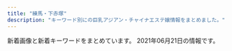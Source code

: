 ```yaml
---
title: "練馬・下赤塚"
description: "キーワード別にの巨乳アジアン・チャイナエステ嬢情報をまとめました。"
---
```


新着画像と新着キーワードをまとめています。
2021年06月21日の情報です。

<DmmAffiliateIns />
<KeywordTable
  shops={
    [
    {
        "station": "\u4e0b\u8d64\u585a\u99c5\u5317\u53e3",
        "name": "\u9577\u4e45*\u3061\u3087\u3046\u304d\u3085\u3046",
        "url": "http://c-sakura.work/",
        "keywords": {},
        "img_links": [
            "http://c-sakura.work/images/interior_t.jpg",
            "http://c-sakura.work/images/info.png",
            "http://c-sakura.work/img/yuyu1.jpg",
            "http://c-sakura.work/images/sisu.png",
            "http://c-sakura.work/img/yuri1.jpg",
            "http://c-sakura.work/images/sys1.png",
            "http://c-sakura.work/images/2.jpg",
            "http://c-sakura.work/images/news.png",
            "http://c-sakura.work/images/tel.jpg",
            "http://c-sakura.work/images/staff_t.jpg",
            "http://c-sakura.work/images/3.jpg",
            "http://c-sakura.work/images/mobile.jpg",
            "http://c-sakura.work/images/int1.png",
            "http://c-sakura.work/images/head.jpg",
            "http://c-sakura.work/img/ami1.jpg",
            "http://c-sakura.work/images/1.jpg",
            "http://c-sakura.work/images/int2.png"
        ]
    },
    {
        "station": "\u3068\u304d\u308f\u53f0\u99c5\u5357\u53e3",
        "keywords": {},
        "url": "http://www.hi-msg.com/dansin/",
        "name": "\u6696\u5fc3",
        "img_links": []
    },
    {
        "name": "ROSE",
        "station": "\u7df4\u99ac\u99c5\u5357\u53e3",
        "url": "http://www.nerima-rose.com/",
        "keywords": {
            "C": 8
        },
        "img_links": [
            "http://www.nerima-rose.com/images/sys3.jpg",
            "http://www.nerima-rose.com/images/shop/4/s1.jpg",
            "http://www.nerima-rose.com/images/aroma/r1.jpg",
            "http://www.nerima-rose.com/images/aroma/r2.jpg",
            "http://www.nerima-rose.com/images/shop/11.jpg",
            "http://www.nerima-rose.com/images/staff/16/aya2.jpg",
            "http://www.nerima-rose.com/images/index-rosa_04.jpg",
            "http://www.nerima-rose.com/images/staff/17/riri.jpg",
            "http://www.nerima-rose.com/images/rosa-sys_04.jpg",
            "http://www.nerima-rose.com/images/images/sys2018_06.jpg",
            "http://www.nerima-rose.com/images/aroma/r3.jpg",
            "http://www.nerima-rose.com/images/staff/16/kaori2.jpg",
            "http://www.nerima-rose.com/images/index-rosa_09.jpg",
            "http://www.nerima-rose.com/images/index-rosa_02.jpg",
            "http://www.nerima-rose.com/images/rosa-sys_09a.jpg",
            "http://www.nerima-rose.com/images/staff/18/ayumi.jpg",
            "http://www.nerima-rose.com/images/staff/18/hina.jpg",
            "http://www.nerima-rose.com/images/shop/3/sh1.jpg",
            "http://www.nerima-rose.com/images/nav/nav-acc.jpg",
            "http://www.nerima-rose.com/images/staff/18/misaki.jpg",
            "http://www.nerima-rose.com/images/nav/nav-rec.jpg",
            "http://www.nerima-rose.com/images/rosa-pindao_09.jpg",
            "http://www.nerima-rose.com/images/shop/h1.jpg",
            "http://www.nerima-rose.com/images/staff/17/2/ena.jpg",
            "http://www.nerima-rose.com/images/images/sys2018_03.jpg",
            "http://www.nerima-rose.com/cgi-bin/topics/img/16-1.jpg",
            "http://www.nerima-rose.com/images/rosa-pindao_07.jpg",
            "http://www.nerima-rose.com/images/staff/17/2/nana.png"
        ]
    },
    {
        "name": "Smile -\u30b9\u30de\u30a4\u30eb-",
        "keywords": {
            "88": 4,
            "C": 18,
            "85": 2,
            "D": 8,
            "87": 6
        },
        "station": "\u7df4\u99ac\u99c5\u897f\u53e3",
        "img_links": [
            "http://www.smile.mensest.com/img/ttl_info.png",
            "http://www.smile.mensest.com/files/001.jpg",
            "http://www.smile.mensest.com/files/003.jpg",
            "http://www.smile.mensest.com/files/006.jpg",
            "http://www.smile.mensest.com/img/goback.jpg",
            "http://www.smile.mensest.com/img/btn_side_mobile.jpg",
            "http://www.smile.mensest.com/img/btn_blog.png",
            "http://www.smile.mensest.com/files/005.jpg",
            "http://www.smile.mensest.com/img/pickup.jpg",
            "http://www.smile.mensest.com/img/header02.png",
            "http://www.smile.mensest.com/img/ttl_news.png",
            "http://www.smile.mensest.com/files/004.jpg",
            "http://www.smile.mensest.com/files/002.jpg"
        ],
        "url": "http://www.smile.mensest.com/"
    },
    {
        "station": "\u4e2d\u6751\u6a4b\u99c5\u5357\u53e3",
        "name": "\u30b9\u30a6\u30a3\u30fc\u30c8",
        "url": "http://www.es-yas.click/",
        "keywords": {},
        "img_links": [
            "http://www.es-yas.click/img/riri1.jpg",
            "http://www.es-yas.click/images/interior_t.jpg",
            "http://www.es-yas.click/images/mobile.jpg",
            "http://www.es-yas.click/images/4.jpg",
            "http://www.es-yas.click/images/ac1.png",
            "http://www.es-yas.click/images/sys1.png",
            "http://www.es-yas.click/images/2.jpg",
            "http://www.es-yas.click/images/sirase.jpg",
            "http://www.es-yas.click/images/newface.png",
            "http://www.es-yas.click/images/head.jpg",
            "http://www.es-yas.click/images/3.jpg",
            "http://www.es-yas.click/img/sayuri1.jpg",
            "http://www.es-yas.click/images/int1.png",
            "http://www.es-yas.click/images/int2.png",
            "http://www.es-yas.click/img/rina1.jpg",
            "http://www.es-yas.click/images/staff_t.jpg",
            "http://www.es-yas.click/images/s1.png",
            "http://www.es-yas.click/images/info.png",
            "http://www.es-yas.click/images/sys2.png",
            "http://www.es-yas.click/images/news.jpg",
            "http://www.es-yas.click/images/tel.jpg"
        ]
    },
    {
        "keywords": {
            "C": 7
        },
        "station": "\u7df4\u99ac\u99c5\u5357\u53e3",
        "url": "http://himawari.est-u.com/",
        "img_links": [
            "http://himawari.est-u.com/images/index_08.jpg",
            "http://himawari.est-u.com/images/a1.jpg",
            "http://himawari.est-u.com/images/index_02.jpg",
            "http://himawari.est-u.com/staff/umi.jpg",
            "http://himawari.est-u.com/images/therpist.jpg",
            "http://himawari.est-u.com/images/down.jpg",
            "http://himawari.est-u.com/images/index2_08.jpg",
            "http://himawari.est-u.com/staff/risa.jpg",
            "http://himawari.est-u.com/staff/emi.jpg",
            "http://himawari.est-u.com/staff/sakura.jpg",
            "http://himawari.est-u.com/images/index_04.jpg",
            "http://himawari.est-u.com/staff/nami.jpg",
            "http://himawari.est-u.com/staff/izumi.jpg",
            "http://himawari.est-u.com/images/index_10.jpg",
            "http://himawari.est-u.com/staff/yuki.jpg",
            "http://himawari.est-u.com/images/a2.jpg",
            "http://himawari.est-u.com/staff/yumi.jpg",
            "http://himawari.est-u.com/staff/asuka.jpg"
        ],
        "name": "\u3072\u307e\u308f\u308a"
    },
    {
        "url": "http://aroma-p.info/",
        "station": "\u77f3\u795e\u4e95\u516c\u5712\u99c5\u5357\u53e3",
        "keywords": {},
        "name": "AROMA PLAZA \u30a2\u30ed\u30de\u30d7\u30e9\u30b6",
        "img_links": []
    },
    {
        "station": "\u5927\u5c71\u99c5\u5357\u53e3",
        "keywords": {},
        "name": "\u61a9",
        "url": "http://c-ikoi.work/",
        "img_links": [
            "http://c-ikoi.work/images/staff_t.jpg",
            "http://c-ikoi.work/images/int1.png",
            "http://c-ikoi.work/images/concept.jpg",
            "http://c-ikoi.work/images/head.jpg",
            "http://c-ikoi.work/images/line.png",
            "http://c-ikoi.work/images/sys1.jpg",
            "http://c-ikoi.work/images/tel.jpg",
            "http://c-ikoi.work/images/sys3.png",
            "http://c-ikoi.work/images/3.jpg",
            "http://c-ikoi.work/images/int3.png",
            "http://c-ikoi.work/img/moe1.jpg",
            "http://c-ikoi.work/images/2.jpg",
            "http://c-ikoi.work/images/interior_t.jpg",
            "http://c-ikoi.work/images/int2.png",
            "http://c-ikoi.work/img/rina1.jpg",
            "http://c-ikoi.work/images/mobile.jpg",
            "http://c-ikoi.work/images/rec1.png",
            "http://c-ikoi.work/images/news.jpg",
            "http://c-ikoi.work/img/yuki1.jpg",
            "http://c-ikoi.work/images/rec2.png",
            "http://c-ikoi.work/images/sys2.jpg",
            "http://c-ikoi.work/images/1.jpg",
            "http://c-ikoi.work/img/aoi1.jpg",
            "http://c-ikoi.work/images/4.jpg"
        ]
    },
    {
        "url": "http://sh-dafei.work/",
        "img_links": [
            "http://sh-dafei.work/uploads/181206/1-1Q206125154224.jpg",
            "http://sh-dafei.work/uploads/181206/1-1Q2061253211D.jpg",
            "http://sh-dafei.work/uploads/190924/1-1Z924151334121.jpg",
            "http://sh-dafei.work/uploads/171031/1-1G0311G4095M.jpg",
            "http://sh-dafei.work/uploads/180227/1-1P22G40S5448.jpg",
            "http://sh-dafei.work/uploads/allimg/180612/1-1P612160305350.jpg",
            "http://sh-dafei.work/uploads/190130/1-1Z130162635508.jpg",
            "http://sh-dafei.work/uploads/181206/1-1Q2061249563O.jpg",
            "http://sh-dafei.work/uploads/201002/1-201002144Z11V.jpg",
            "http://sh-dafei.work/templets/default/pc/picture/s_staff.png",
            "http://sh-dafei.work/uploads/181206/1-1Q2061250494E.jpg",
            "http://sh-dafei.work/uploads/210219/1-210219105500300.jpg",
            "http://sh-dafei.work/uploads/171031/1-1G0311G531445.jpg",
            "http://sh-dafei.work/uploads/180612/1-1P612160029349.jpg",
            "http://sh-dafei.work/uploads/171031/1-1G0311G505933.jpg",
            "http://sh-dafei.work/uploads/181207/1-1Q20G35320X0.png",
            "http://sh-dafei.work/templets/default/pc/picture/face.png",
            "http://sh-dafei.work/uploads/171031/1-1G0311G556445.jpg",
            "http://sh-dafei.work/templets/default/pc/picture/s_news.png",
            "http://sh-dafei.work/templets/default/pc/picture/s_pick.png",
            "http://sh-dafei.work/uploads/201113/1-20111314213cQ.jpg",
            "http://sh-dafei.work/uploads/191115/1-191115132040J2.jpg",
            "http://sh-dafei.work/uploads/190329/1-1Z329151011c7.jpg",
            "http://sh-dafei.work/templets/default/pc/picture/end1.jpg",
            "http://sh-dafei.work/uploads/200612/1-200612154534W8.jpg",
            "http://sh-dafei.work/uploads/171031/1-1G0311G344914.jpg",
            "http://sh-dafei.work/uploads/190809/1-1ZP9125I01S.jpg",
            "http://sh-dafei.work/uploads/180612/1-1P6121601061c.jpg",
            "http://sh-dafei.work/uploads/190301/1-1Z30116320A41.jpg",
            "http://sh-dafei.work/uploads/210326/1-210326140613257.jpg",
            "http://sh-dafei.work/uploads/181214/1-1Q214154222511.jpg",
            "http://sh-dafei.work/uploads/200117/1-20011G614144B.jpg",
            "http://sh-dafei.work/uploads/181207/1-1Q20G40K63R.jpg",
            "http://sh-dafei.work/templets/default/pc/picture/staffs.png"
        ],
        "station": "\u7df4\u99ac\u99c5\u897f\u53e3",
        "keywords": {},
        "name": "\u5927\u5983"
    },
    {
        "name": "\u59eb\u306e\u3086\u3073\u3055\u304d",
        "keywords": {
            "E": 1,
            "D": 3
        },
        "url": "http://nymphe-est.biz/",
        "img_links": [
            "http://nymphe-est.biz/images/accl.jpg",
            "http://nymphe-est.biz/images/m3.png",
            "http://nymphe-est.biz/images/cg01.jpg",
            "http://nymphe-est.biz/images/stat.jpg",
            "http://nymphe-est.biz/images/m6.png",
            "http://nymphe-est.biz/images/tit5.jpg",
            "http://nymphe-est.biz/images/tit2.jpg",
            "http://nymphe-est.biz/images/cg02.jpg",
            "http://nymphe-est.biz/images/m1.png",
            "http://nymphe-est.biz/images/m2.png",
            "http://nymphe-est.biz/images/tit6.jpg",
            "http://nymphe-est.biz/images/top.png",
            "http://nymphe-est.biz/images/m4.png",
            "http://nymphe-est.biz/images/fla.jpg",
            "http://nymphe-est.biz/images/cg03.jpg",
            "http://nymphe-est.biz/images/no.png",
            "http://nymphe-est.biz/images/cg05.jpg",
            "http://nymphe-est.biz/images/spt.png",
            "http://nymphe-est.biz/images/m5.png",
            "http://nymphe-est.biz/images/tm.jpg",
            "http://nymphe-est.biz/images/bul.jpg",
            "http://nymphe-est.biz/images/stal.jpg",
            "http://nymphe-est.biz/images/tit3.jpg",
            "http://nymphe-est.biz/images/bur.jpg",
            "http://nymphe-est.biz/images/tit4.jpg"
        ],
        "station": "\u6771\u6b66\u7df4\u99ac\u99c5\u5317\u53e3"
    },
    {
        "img_links": [
            "http://moonlove.est-u.com/images/index_19.jpg",
            "http://moonlove.est-u.com/images/index_15.jpg",
            "http://moonlove.est-u.com/staff/kaori.jpg",
            "http://moonlove.est-u.com/staff/hitomi.jpg",
            "http://moonlove.est-u.com/images/index_14.jpg",
            "http://moonlove.est-u.com/images/index_02.jpg",
            "http://moonlove.est-u.com/staff/nami.jpg",
            "http://moonlove.est-u.com/images/index_17.jpg",
            "http://moonlove.est-u.com/staff/miki.jpg",
            "http://moonlove.est-u.com/images/index2_06.jpg",
            "http://moonlove.est-u.com/images/s3.jpg",
            "http://moonlove.est-u.com/images/icon_000.jpg",
            "http://moonlove.est-u.com/images/s8.jpg",
            "http://moonlove.est-u.com/images/index_07.jpg",
            "http://moonlove.est-u.com/staff/sakura.jpg",
            "http://moonlove.est-u.com/images/index3_06.jpg",
            "http://moonlove.est-u.com/images/index_04.jpg",
            "http://moonlove.est-u.com/images/staff_09.jpg",
            "http://moonlove.est-u.com/images/s6.jpg",
            "http://moonlove.est-u.com/images/index_10.jpg",
            "http://moonlove.est-u.com/images/s4.jpg",
            "http://moonlove.est-u.com/staff/ayumi.jpg",
            "http://moonlove.est-u.com/images/index_08.jpg",
            "http://moonlove.est-u.com/images/index_05.jpg",
            "http://moonlove.est-u.com/images/index1_06.jpg",
            "http://moonlove.est-u.com/images/index_12.jpg",
            "http://moonlove.est-u.com/images/s1.jpg",
            "http://moonlove.est-u.com/images/s5.jpg",
            "http://moonlove.est-u.com/images/index_13.jpg",
            "http://moonlove.est-u.com/images/index_16.jpg"
        ],
        "keywords": {
            "C": 7
        },
        "station": "\u7df4\u99ac\u99c5\u5317\u53e3",
        "name": "\u6708\u306e\u604b",
        "url": "http://moonlove.est-u.com/"
    },
    {
        "url": "http://www.relaxes.info/",
        "img_links": [
            "http://www.relaxes.info/images/t1.png",
            "http://www.relaxes.info/up/uploads/20180315212810me.jpg",
            "http://www.relaxes.info/up/uploads/2017071800271212.jpg",
            "http://www.relaxes.info/images/ttl_qj.png",
            "http://www.relaxes.info/images/rec.png",
            "http://www.relaxes.info/images/t2.png",
            "http://www.relaxes.info/up/uploads/20210313172020j.jpg",
            "http://www.relaxes.info/images/ttl_staff.png",
            "http://www.relaxes.info/images/s1.png",
            "http://www.relaxes.info/images/info.jpg",
            "http://www.relaxes.info/images/header_bg.png",
            "http://www.relaxes.info/images/price.jpg",
            "http://www.relaxes.info/images/ttl_price.png"
        ],
        "name": "\u8776",
        "keywords": {},
        "station": "\u4e0a\u677f\u6a4b\u99c5\u5317\u53e3"
    },
    {
        "name": "\u30b7\u30a8\u30b9\u30bf",
        "img_links": [
            "http://siesta.ests.jp/images/pick.jpg",
            "http://siesta.ests.jp/images/acc2.jpg",
            "http://siesta.ests.jp/images/acc3.jpg",
            "http://siesta.ests.jp/images/acc1.jpg",
            "http://siesta.ests.jp/images/top.png",
            "http://siesta.ests.jp/photos/sites/39/2021/05/2021052911060320.jpg",
            "http://siesta.ests.jp/images/mobile.jpg",
            "http://siesta.ests.jp/images/mobile1.jpg",
            "http://siesta.ests.jp/images/s-staff.jpg",
            "http://siesta.ests.jp/images/acc4.jpg",
            "http://siesta.ests.jp/photos/sites/39/2021/05/202105291106012.jpg",
            "http://siesta.ests.jp/images/news.jpg",
            "http://siesta.ests.jp/photos/sites/39/2021/05/2021052911060393.jpg",
            "http://siesta.ests.jp/images/s-recriut.jpg",
            "http://siesta.ests.jp/images/info.jpg",
            "http://siesta.ests.jp/photos/sites/39/2021/05/2021052911060142.jpg",
            "http://siesta.ests.jp/photos/sites/39/2021/04/2021042011331872.jpg"
        ],
        "url": "http://siesta.ests.jp/",
        "station": "\u5927\u6cc9\u5b66\u5712\u99c5\u5317\u53e3",
        "keywords": {
            "85": 6,
            "D": 24,
            "88": 6,
            "87": 6,
            "83": 12
        }
    },
    {
        "img_links": [],
        "url": "http://evergrace.tyo.cm/",
        "keywords": {},
        "station": "\u6210\u5897\u99c5",
        "name": "\u30b8\u30e3\u30b9\u30df\u30f3"
    },
    {
        "keywords": {
            "C": 17,
            "F": 1,
            "89": 1,
            "88": 1,
            "E": 6,
            "D": 2,
            "87": 4,
            "86": 4
        },
        "station": "\u7df4\u99ac\u99c5\u897f\u53e3",
        "url": "http://binrou.net/",
        "name": "\u30ad\u30e9\u30ad\u30e9",
        "img_links": [
            "http://binrou.net/img/st119.jpg",
            "http://binrou.net/i/img/sta114.jpg",
            "http://binrou.net/img/st111.jpg",
            "http://binrou.net/i/img/sta118.jpg",
            "http://binrou.net/img/s116.jpg",
            "http://binrou.net/img/s111.jpg",
            "http://binrou.net/i/img/sta111.jpg",
            "http://binrou.net/img/s115.jpg",
            "http://binrou.net/i/img/sta116.jpg",
            "http://binrou.net/i/img/sta105.jpg",
            "http://binrou.net/img/st112.jpg",
            "http://binrou.net/img/sta118.jpg",
            "http://binrou.net/i/img/sta109.jpg",
            "http://binrou.net/i/img/r4.jpg",
            "http://binrou.net/img/sta117.jpg",
            "http://binrou.net/img/st109.jpg",
            "http://binrou.net/img/s119.jpg",
            "http://binrou.net/img/sta111.jpg",
            "http://binrou.net/img/sta115.jpg",
            "http://binrou.net/i/img/acc.jpg",
            "http://binrou.net/img/s117.jpg",
            "http://binrou.net/img/s112.jpg",
            "http://binrou.net/img/sta116.jpg",
            "http://binrou.net/i/img/r1.jpg",
            "http://binrou.net/img/botton.jpg",
            "http://binrou.net/img/fla.jpg",
            "http://binrou.net/i/img/st118.jpg",
            "http://binrou.net/img/st115.jpg",
            "http://binrou.net/i/img/sta100.jpg",
            "http://binrou.net/i/img/r3.jpg",
            "http://binrou.net/img/pickup20.jpg",
            "http://binrou.net/i/img/sta108.jpg",
            "http://binrou.net/i/img/sta98.jpg",
            "http://binrou.net/i/img/sta80.jpg",
            "http://binrou.net/i/img/r2.jpg",
            "http://binrou.net/img/mo.png",
            "http://binrou.net/img/st116.jpg",
            "http://binrou.net/i/img/sta92.jpg",
            "http://binrou.net/i/img/sta112.jpg",
            "http://binrou.net/i/img/sta88.jpg",
            "http://binrou.net/img/s114.jpg",
            "http://binrou.net/img/st114.jpg",
            "http://binrou.net/img/s118.jpg",
            "http://binrou.net/img/st118.jpg",
            "http://binrou.net/i/img/sta104.jpg",
            "http://binrou.net/img/sta112.jpg",
            "http://binrou.net/i/img/sta115.jpg",
            "http://binrou.net/i/img/sta94.jpg",
            "http://binrou.net/img/st117.jpg",
            "http://binrou.net/img/sta109.jpg",
            "http://binrou.net/i/img/sta117.jpg",
            "http://binrou.net/img/sta114.jpg",
            "http://binrou.net/i/img/sta89.jpg",
            "http://binrou.net/i/img/sta97.jpg",
            "http://binrou.net/img/acc.jpg",
            "http://binrou.net/i/img/sta119.jpg",
            "http://binrou.net/img/sta119.jpg"
        ]
    },
    {
        "name": "\u3046\u3089\u3089",
        "station": "\u7df4\u99ac\u99c5\u5317\u53e3",
        "keywords": {},
        "img_links": [
            "http://es-nerima.biz/wp-content/uploads/2016/10/gallery2.jpg",
            "http://es-nerima.biz/wp-content/themes/template-salon2/images/gallery1.jpg",
            "http://es-nerima.biz/wp-content/uploads/2016/10/g5.jpg",
            "http://es-nerima.biz/wp-content/themes/template-salon2/images/gallery2.jpg",
            "http://es-nerima.biz/wp-content/uploads/2016/10/gallery8-600x600.jpg",
            "http://es-nerima.biz/wp-content/uploads/2016/10/g5-250x330.jpg",
            "http://es-nerima.biz/wp-content/uploads/2016/10/gallery1.jpg",
            "http://es-nerima.biz/wp-content/themes/template-salon2/images/news-ttl.png",
            "http://es-nerima.biz/wp-content/themes/template-salon2/images/pickup-frame.png",
            "http://es-nerima.biz/wp-content/themes/template-salon2/images/pickup-ttl.png",
            "http://es-nerima.biz/wp-content/uploads/2016/10/gallery8.jpg",
            "http://es-nerima.biz/wp-content/uploads/2016/10/gallery5.jpg",
            "http://es-nerima.biz/wp-content/themes/template-salon2/images/camp-bnr.jpg",
            "http://es-nerima.biz/wp-content/themes/template-salon2/images/tel.png",
            "http://es-nerima.biz/wp-content/uploads/2016/10/g6.jpg",
            "http://es-nerima.biz/wp-content/uploads/2016/10/mika-250x330.jpg",
            "http://cdn.dino-es.com/images/logo/88x31DinoEs.png",
            "http://es-nerima.biz/wp-content/uploads/2016/10/gallery6.jpg",
            "http://es-nerima.biz/wp-content/uploads/2016/10/gallery3.jpg",
            "http://es-nerima.biz/wp-content/uploads/2016/10/g1-250x330.jpg",
            "http://es-nerima.biz/wp-content/themes/template-salon2/images/magazine.jpg",
            "http://es-nerima.biz/wp-content/uploads/2016/10/eri-250x330.jpg",
            "http://es-nerima.biz/wp-content/uploads/2016/10/girl-1-250x330.jpg",
            "http://es-nerima.biz/wp-content/themes/template-salon2/images/slider1.jpg",
            "http://es-nerima.biz/wp-content/themes/template-salon2/images/massage-de_88_31.jpg",
            "http://es-nerima.biz/wp-content/uploads/2016/10/g3-250x330.jpg",
            "http://es-nerima.biz/wp-content/themes/template-salon2/images/gallery3.jpg",
            "http://es-nerima.biz/wp-content/themes/template-salon2/images/gallery4.jpg",
            "http://es-nerima.biz/wp-content/uploads/2016/10/mika.jpg",
            "http://es-nerima.biz/wp-content/themes/template-salon2/images/gallery-ttl.png",
            "http://es-nerima.biz/wp-content/uploads/2016/10/g3.jpg",
            "http://es-nerima.biz/wp-content/uploads/2016/10/girl-1.jpg",
            "http://es-nerima.biz/wp-content/uploads/2016/10/g6-250x330.jpg",
            "http://es-nerima.biz/wp-content/themes/template-salon2/images/newface-ttl.png",
            "http://es-nerima.biz/wp-content/uploads/2016/10/g4-250x330.jpg",
            "http://es-nerima.biz/wp-content/uploads/2016/10/camp-bnr.jpg",
            "http://es-nerima.biz/wp-content/uploads/2016/10/eri.jpg",
            "http://es-nerima.biz/wp-content/uploads/2016/10/gallery7.jpg"
        ],
        "url": "http://es-nerima.biz/"
    },
    {
        "url": "http://lachesis.este88.com/",
        "img_links": [
            "https://lachesis.este88.com/gals/mao1.jpg",
            "http://lachesis.este88.com/gals/miho3.jpg",
            "https://lachesis.este88.com/gals/tumugi1.jpg",
            "http://lachesis.este88.com/gals/mao2.jpg",
            "http://lachesis.este88.com/gals/yuno3.jpg",
            "http://lachesis.este88.com/gals/nozomi3.jpg",
            "http://lachesis.este88.com/gals/narumi4.jpg",
            "http://lachesis.este88.com/gals/yuno2.jpg",
            "http://lachesis.este88.com/gals/tumugi3.jpg",
            "http://lachesis.este88.com/gals/aoi3.jpg",
            "http://lachesis.este88.com/gals/miho2.jpg",
            "http://lachesis.este88.com/gals/miku3.jpg",
            "http://lachesis.este88.com/gals/ruka2.jpg",
            "http://lachesis.este88.com/images/bg_header3.jpg",
            "http://lachesis.este88.com/gals/miku1.jpg",
            "https://lachesis.este88.com/gals/rinnka1.jpg",
            "http://lachesis.este88.com/gals/narumi2.jpg",
            "http://lachesis.este88.com/gals/itika2.jpg",
            "http://lachesis.este88.com/gals/maria1.jpg",
            "http://lachesis.este88.com/gals/narumi3.jpg",
            "https://lachesis.este88.com/images/sysh3bar.png",
            "http://lachesis.este88.com/gals/aoi2.jpg",
            "http://lachesis.este88.com/gals/narumi1.jpg",
            "http://lachesis.este88.com/images/bg_header.jpg",
            "https://lachesis.este88.com/gals/yuno1.jpg",
            "https://lachesis.este88.com/gals/ruka1.jpg",
            "http://lachesis.este88.com/gals/miku2.jpg",
            "https://lachesis.este88.com/gals/itika1.jpg",
            "http://lachesis.este88.com/gals/rinnka1.jpg",
            "http://momipara.jp/img/link/momi234.jpg",
            "https://lachesis.este88.com/images/info5.jpg",
            "http://lachesis.este88.com/gals/yuno1.jpg",
            "https://lachesis.este88.com/gals/narumi1.jpg",
            "https://lachesis.este88.com/images/line.jpg",
            "https://lachesis.este88.com/gals/miku1.jpg",
            "http://lachesis.este88.com/gals/rinnka4.jpg",
            "http://lachesis.este88.com/gals/miho1.jpg",
            "https://lachesis.este88.com/gals/nozomi1.jpg",
            "https://lachesis.este88.com/gals/aoi1.jpg",
            "http://lachesis.este88.com/gals/ruka3.jpg",
            "http://lachesis.este88.com/gals/minami2.jpg",
            "http://lachesis.este88.com/gals/itika1.jpg",
            "http://lachesis.este88.com/images/line.jpg",
            "http://lachesis.este88.com/gals/ruka4.jpg",
            "http://lachesis.este88.com/gals/nozomi4.jpg",
            "http://lachesis.este88.com/gals/aoi1.jpg",
            "http://lachesis.este88.com/gals/nozomi1.jpg",
            "https://lachesis.este88.com/gals/miho1.jpg",
            "http://lachesis.este88.com/gals/rinnka3.jpg",
            "http://lachesis.este88.com/images/info5.jpg",
            "http://lachesis.este88.com/images/sysh3bar.png",
            "https://lachesis.este88.com/images/bg_header.jpg",
            "http://lachesis.este88.com/gals/tumugi2.jpg",
            "https://lachesis.este88.com/gals/minami1.jpg",
            "https://lachesis.este88.com/images/bg_header3.jpg",
            "https://lachesis.este88.com/gals/maria1.jpg",
            "http://lachesis.este88.com/gals/mao1.jpg",
            "http://lachesis.este88.com/gals/minami1.jpg",
            "http://lachesis.este88.com/gals/rinnka2.jpg",
            "http://lachesis.este88.com/gals/itika3.jpg",
            "http://lachesis.este88.com/gals/ruka1.jpg",
            "http://lachesis.este88.com/gals/nozomi2.jpg",
            "http://lachesis.este88.com/gals/tumugi1.jpg"
        ],
        "keywords": {
            "91": 3,
            "88": 2,
            "G": 1,
            "81": 1,
            "D": 2,
            "84": 1,
            "93": 1,
            "95": 1,
            "86": 1,
            "C": 4,
            "83": 2,
            "E": 1,
            "80": 1,
            "F": 4
        },
        "name": "\u30e9\u30b1\u30b7\u30b9\u5927\u6cc9\u5b66\u5712",
        "station": "\u5927\u6cc9\u5b66\u5712\u99c5"
    },
    {
        "station": "\u4e0a\u677f\u6a4b\u99c5\u5317\u53e3",
        "url": "http://tenpo2.iest.info/",
        "name": "\u6e29\u30fb\u306c\u304f\u3082\u308a",
        "img_links": [],
        "keywords": {}
    },
    {
        "station": "\u6210\u5897\u99c5",
        "url": "http://anzu.abnavi.info/",
        "name": "\u59eb",
        "keywords": {},
        "img_links": []
    },
    {
        "name": "\u697d\u697d",
        "station": "\u4e2d\u6751\u6a4b\u99c5",
        "img_links": [
            "http://www.e-rakuraku.info/images/mobile.png",
            "http://www.e-rakuraku.info/images/top.jpg",
            "http://www.e-rakuraku.info/images/g0.jpg",
            "http://www.e-rakuraku.info/images/tel.png",
            "http://www.e-rakuraku.info/images/sr.png",
            "http://www.e-rakuraku.info/images/g5.jpg",
            "http://www.e-rakuraku.info/images/tite-gallery.png",
            "http://www.e-rakuraku.info/images/g1.jpg",
            "http://www.e-rakuraku.info/images/g2.jpg",
            "http://www.e-rakuraku.info/images/nei_03.jpg",
            "http://www.e-rakuraku.info/images/newfacet.png",
            "http://www.e-rakuraku.info/images/newt.png",
            "http://www.e-rakuraku.info/images/s2.png",
            "http://www.e-rakuraku.info/images/tite-staff.png",
            "http://www.e-rakuraku.info/images/huiyuan.png",
            "http://www.e-rakuraku.info/images/g3.jpg",
            "http://www.e-rakuraku.info/images/g4.jpg",
            "http://www.e-rakuraku.info/images/s1.png"
        ],
        "url": "http://www.e-rakuraku.info/",
        "keywords": {
            "C": 13
        }
    },
    {
        "station": "\u7df4\u99ac\u99c5",
        "img_links": [
            "http://aclass.estheya.com/images/call.png",
            "http://aclass.estheya.com/css/staff/staff0004.jpg",
            "http://aclass.estheya.com/css/staff/staff09.jpg",
            "http://aclass.estheya.com/css/staff/staff0003.jpg",
            "http://aclass.estheya.com/css/m-head04.jpg",
            "http://aclass.estheya.com/css/staff/staff08.jpg",
            "http://aclass.estheya.com/css/staff/staff006.jpg",
            "http://aclass.estheya.com/css/staff/staff002.jpg",
            "http://aclass.estheya.com/css/right.jpg",
            "http://aclass.estheya.com/css/m-head02.jpg",
            "http://aclass.estheya.com/css/m-top004.jpg",
            "http://aclass.estheya.com/css/staff/staff005.jpg",
            "http://aclass.estheya.com/css/staff/staff001-b.jpg",
            "http://aclass.estheya.com/css/cam01.jpg",
            "http://aclass.estheya.com/css/staff/staff001.jpg",
            "http://aclass.estheya.com/css/left.jpg"
        ],
        "name": "A-CLASS\uff5e\u30a8\u30fc\u30af\u30e9\u30b9\uff5e",
        "url": "http://aclass.estheya.com/",
        "keywords": {
            "88": 1,
            "E": 1,
            "92": 1,
            "90": 3,
            "D": 3,
            "89": 1,
            "C": 4,
            "86": 2
        }
    },
    {
        "station": "\u7df4\u99ac\u99c5\u897f\u53e3",
        "keywords": {
            "84": 1,
            "89": 1,
            "87": 5,
            "F": 2,
            "C": 22,
            "88": 4,
            "85": 2,
            "86": 1,
            "D": 9,
            "E": 2
        },
        "name": "\u30dd\u30f3\u30d5\u30fc",
        "img_links": [
            "http://ponfu-massage.work/img/s41.jpg",
            "http://ponfu-massage.work/img/sta30.jpg",
            "http://ponfu-massage.work/img/s30.jpg",
            "http://ponfu-massage.work/img/st42.jpg",
            "http://ponfu-massage.work/img/sta35.jpg",
            "http://ponfu-massage.work/i/img/sta44.jpg",
            "http://ponfu-massage.work/i/img/sta38.jpg",
            "http://ponfu-massage.work/img/sta38.jpg",
            "http://ponfu-massage.work/img/s43.jpg",
            "http://ponfu-massage.work/img/st35.jpg",
            "http://ponfu-massage.work/img/st18.jpg",
            "http://ponfu-massage.work/img/st47.jpg",
            "http://ponfu-massage.work/img/sta45.jpg",
            "http://ponfu-massage.work/img/s44.jpg",
            "http://ponfu-massage.work/i/img/st45.jpg",
            "http://ponfu-massage.work/i/img/sta24.jpg",
            "http://ponfu-massage.work/i/img/r1.jpg",
            "http://ponfu-massage.work/img/acc1.jpg",
            "http://ponfu-massage.work/img/st44.jpg",
            "http://ponfu-massage.work/img/st30.jpg",
            "http://ponfu-massage.work/img/acc5.jpg",
            "http://ponfu-massage.work/img/acc8.jpg",
            "http://ponfu-massage.work/img/s39.jpg",
            "http://ponfu-massage.work/img/st43.jpg",
            "http://ponfu-massage.work/img/st45.jpg",
            "http://ponfu-massage.work/i/img/sta41.jpg",
            "http://ponfu-massage.work/img/acc4.jpg",
            "http://ponfu-massage.work/img/st39.jpg",
            "http://ponfu-massage.work/img/st28.jpg",
            "http://ponfu-massage.work/i/img/r4.jpg",
            "http://ponfu-massage.work/img/botton.jpg",
            "http://ponfu-massage.work/img/acc2.jpg",
            "http://ponfu-massage.work/img/acc7.jpg",
            "http://ponfu-massage.work/img/sta44.jpg",
            "http://ponfu-massage.work/img/st41.jpg",
            "http://ponfu-massage.work/img/sta47.jpg",
            "http://ponfu-massage.work/img/acc3.jpg",
            "http://ponfu-massage.work/i/img/sta45.jpg",
            "http://ponfu-massage.work/img/s38.jpg",
            "http://ponfu-massage.work/img/s45.jpg",
            "http://ponfu-massage.work/i/img/sta42.jpg",
            "http://ponfu-massage.work/img/acc10.jpg",
            "http://ponfu-massage.work/img/sta46.jpg",
            "http://ponfu-massage.work/img/sta41.jpg",
            "http://ponfu-massage.work/i/img/sta47.jpg",
            "http://ponfu-massage.work/img/sta42.jpg",
            "http://ponfu-massage.work/img/sta43.jpg",
            "http://ponfu-massage.work/img/acc6.jpg",
            "http://ponfu-massage.work/i/img/r3.jpg",
            "http://ponfu-massage.work/img/s42.jpg",
            "http://ponfu-massage.work/img/st46.jpg",
            "http://ponfu-massage.work/img/sta28.jpg",
            "http://ponfu-massage.work/img/st38.jpg",
            "http://ponfu-massage.work/img/s46.jpg",
            "http://ponfu-massage.work/i/img/sta39.jpg",
            "http://ponfu-massage.work/i/img/sta30.jpg",
            "http://ponfu-massage.work/i/img/sta46.jpg",
            "http://ponfu-massage.work/img/acc9.jpg",
            "http://ponfu-massage.work/img/campian.jpg",
            "http://ponfu-massage.work/i/img/sta28.jpg",
            "http://ponfu-massage.work/i/img/sta43.jpg",
            "http://ponfu-massage.work/img/sta39.jpg",
            "http://ponfu-massage.work/i/img/r2.jpg",
            "http://ponfu-massage.work/img/s47.jpg"
        ],
        "url": "http://ponfu-massage.work/"
    },
    {
        "img_links": [
            "http://oasis.akasuri.xyz/images/fotter.png",
            "http://oasis.akasuri.xyz/images/c-top.png",
            "http://oasis.akasuri.xyz/images/c-photo.png",
            "http://oasis.akasuri.xyz/staff/s3.jpg",
            "http://oasis.akasuri.xyz/images/bar-photo.png",
            "http://oasis.akasuri.xyz/images/b-tel.png",
            "http://oasis.akasuri.xyz/images/c-staff.png",
            "http://oasis.akasuri.xyz/staff/s2.jpg",
            "http://oasis.akasuri.xyz/images/bar-staff.png",
            "http://oasis.akasuri.xyz/staff/s1.jpg"
        ],
        "name": "\u30aa\u30a2\u30b7\u30b9",
        "url": "http://oasis.akasuri.xyz/",
        "keywords": {},
        "station": "\u6210\u5897\u99c5\u5357\u53e3"
    },
    {
        "station": "\u685c\u53f0\u99c5\u5317\u53e3",
        "name": "\u30de\u30fc\u30ac\u30ec\u30c3\u30c8",
        "keywords": {
            "87": 10,
            "E": 60,
            "85": 30,
            "88": 20,
            "86": 20,
            "D": 60
        },
        "img_links": [
            "http://margaret.ests.jp/images/s_pick.jpg",
            "http://margaret.ests.jp/photos/sites/29/2021/01/2021011511194654.jpg",
            "http://margaret.ests.jp/photos/sites/29/2020/04/2020041014190824.jpg",
            "http://margaret.ests.jp/photos/sites/29/2020/05/202005281752578.jpg",
            "http://margaret.ests.jp/images/service4.jpg",
            "http://margaret.ests.jp/images/s_news.jpg",
            "http://margaret.ests.jp/images/room2.jpg",
            "http://margaret.ests.jp/images/room1.jpg",
            "http://margaret.ests.jp/images/s_staff.png",
            "http://margaret.ests.jp/images/service1.jpg",
            "http://margaret.ests.jp/photos/sites/29/2020/08/2020082222274080.jpeg",
            "http://margaret.ests.jp/images/room3.jpg",
            "http://margaret.ests.jp/images/service3.jpg",
            "http://margaret.ests.jp/photos/sites/29/2020/04/202004102157462.jpeg",
            "http://margaret.ests.jp/photos/sites/29/2020/08/2020080615352994.jpeg",
            "http://margaret.ests.jp/images/info.jpg",
            "http://margaret.ests.jp/photos/sites/29/2020/04/2020040205541033.jpg",
            "http://margaret.ests.jp/photos/sites/29/2020/04/202004081414540.jpg",
            "http://margaret.ests.jp/images/s_service.png",
            "http://margaret.ests.jp/images/room4.jpg",
            "http://margaret.ests.jp/photos/sites/29/2020/06/2020062814010219.jpeg",
            "http://margaret.ests.jp/images/top.jpg",
            "http://margaret.ests.jp/photos/sites/29/2021/06/2021060811483867.jpg",
            "http://margaret.ests.jp/photos/sites/29/2021/06/2021060500274425.jpeg",
            "http://margaret.ests.jp/images/mobile.jpg",
            "http://margaret.ests.jp/images/service2.jpg",
            "http://margaret.ests.jp/photos/sites/29/2020/03/2020032709162529.jpg"
        ],
        "url": "http://margaret.ests.jp/"
    },
    {
        "keywords": {
            "92": 1,
            "89": 1,
            "88": 2,
            "90": 4
        },
        "name": "\u7df4\u99ac\u306e\u5929\u4f7f",
        "url": "http://ginzaangel.esnavi.work/",
        "station": "\u7df4\u99ac\u99c5\u897f\u53e3",
        "img_links": [
            "http://ginzaangel.esnavi.work/2/uploadimg/1601829474.jpeg",
            "http://ginzaangel.esnavi.work/int1.png",
            "http://ginzaangel.esnavi.work/2/uploadimg/1622437565.jpeg",
            "http://ginzaangel.esnavi.work/2/uploadimg/1619341553.jpeg",
            "http://ginzaangel.esnavi.work/news.jpg",
            "http://ginzaangel.esnavi.work/2/uploadimg/1615988408.jpeg",
            "http://ginzaangel.esnavi.work/2/uploadimg/1615989033.jpeg",
            "http://ginzaangel.esnavi.work/head.jpg",
            "http://ginzaangel.esnavi.work/sys2.jpg",
            "http://ginzaangel.esnavi.work/2/uploadimg/1615988934.jpeg",
            "http://ginzaangel.esnavi.work/staff_t.jpg",
            "http://ginzaangel.esnavi.work/s1.png",
            "http://ginzaangel.esnavi.work/2/uploadimg/1623486374.jpeg",
            "http://ginzaangel.esnavi.work/2/uploadimg/1615989115.jpeg",
            "http://ginzaangel.esnavi.work/sys1.jpg"
        ]
    },
    {
        "name": "\u3064\u307c\u307f",
        "keywords": {
            "G": 2,
            "C": 13,
            "D": 10,
            "E": 13
        },
        "img_links": [
            "https://salasa.tokyo/wp-content/themes/este/img/3.jpg",
            "https://salasa.tokyo/wp-content/uploads/2020/03/897261salasa.jpg",
            "https://salasa.tokyo/wp-content/themes/este/img/tel_header.png",
            "https://salasa.tokyo/wp-content/themes/este/img/top-img01a.png",
            "https://salasa.tokyo/wp-content/themes/este/img/1.jpg",
            "https://salasa.tokyo/wp-content/themes/este/img/tel_footer.png",
            "https://salasa.tokyo/wp-content/uploads/2020/02/1salasa.jpg",
            "https://salasa.tokyo/wp-content/themes/este/img/top-img01b.png",
            "https://salasa.tokyo/wp-content/themes/este/img/top-img01.png",
            "https://salasa.tokyo/wp-content/themes/este/img/2.jpg",
            "https://salasa.tokyo/wp-content/uploads/2020/04/2311121salasa.jpg",
            "https://salasa.tokyo/wp-content/themes/este/img/top-img04.png",
            "https://salasa.tokyo/wp-content/themes/este/img/top-img021.png",
            "https://salasa.tokyo/wp-content/uploads/2021/04/s187alasa.jpg",
            "https://salasa.tokyo/wp-content/themes/este/img/top-img05.png",
            "https://salasa.tokyo/wp-content/uploads/2020/02/8776salasa.jpg",
            "https://salasa.tokyo/wp-content/uploads/2020/04/3121salasa.jpg",
            "https://salasa.tokyo/wp-content/themes/este/img/call.png",
            "https://salasa.tokyo/wp-content/uploads/2021/02/345salasa.jpg",
            "https://salasa.tokyo/wp-content/themes/este/img/top-img02.png",
            "https://salasa.tokyo/wp-content/uploads/2020/02/41salasa.jpg",
            "https://salasa.tokyo/wp-content/uploads/2020/02/11salasa.jpg",
            "https://salasa.tokyo/wp-content/uploads/2020/02/21salasa.jpg",
            "https://salasa.tokyo/wp-content/uploads/2020/02/32salasa.jpg",
            "https://salasa.tokyo/wp-content/themes/este/img/4.jpg"
        ],
        "station": "\u7df4\u99ac\u99c5\u897f\u53e3",
        "url": "https://salasa.tokyo/"
    },
    {
        "station": "\u4e0b\u8d64\u585a\u99c5\u5317\u53e3",
        "name": "\u7d05\u6708",
        "keywords": {},
        "url": "http://www.es-kou.link/",
        "img_links": [
            "http://www.es-kou.link/images/interior_t.jpg",
            "http://www.es-kou.link/images/int1.png",
            "http://www.es-kou.link/images/s1.png",
            "http://www.es-kou.link/img/nana1.jpg",
            "http://www.es-kou.link/images/b1.jpg",
            "http://www.es-kou.link/images/1.jpg",
            "http://www.es-kou.link/images/b2.jpg",
            "http://www.es-kou.link/images/info.png",
            "http://www.es-kou.link/images/3.jpg",
            "http://www.es-kou.link/img/satomi1.jpg",
            "http://www.es-kou.link/images/head.jpg",
            "http://www.es-kou.link/images/mobile.jpg",
            "http://www.es-kou.link/images/int2.png",
            "http://www.es-kou.link/img/mimi1.jpg",
            "http://www.es-kou.link/images/sys1.jpg",
            "http://www.es-kou.link/images/2.jpg",
            "http://www.es-kou.link/images/sys3.png",
            "http://www.es-kou.link/images/news.jpg",
            "http://www.es-kou.link/images/staff_t.jpg",
            "http://www.es-kou.link/images/sys2.jpg"
        ]
    },
    {
        "station": "\u6c5f\u53e4\u7530\u99c5\u5357\u53e3",
        "keywords": {},
        "name": "\u512a\u30fb\u7f8e",
        "url": "http://rose.este.work/",
        "img_links": [
            "http://rose.este.work/totop.png",
            "http://rose.este.work/r4.jpg",
            "http://rose.este.work/resize_1500-450.jpg",
            "http://rose.este.work/unnamed.png",
            "http://rose.este.work/index-1.htm.jpg",
            "http://rose.este.work/r1.jpg",
            "http://rose.este.work/index-26.htm.jpg",
            "http://rose.este.work/r5.jpg",
            "http://rose.este.work/index-25.htm.jpg",
            "http://rose.este.work/re.jpg",
            "http://rose.este.work/index-24.htm.jpg",
            "http://rose.este.work/r3.jpg",
            "http://rose.este.work/sys1.png",
            "http://rose.este.work/resize_250.png"
        ]
    },
    {
        "keywords": {
            "E": 2,
            "85": 2,
            "87": 2,
            "C": 12
        },
        "img_links": [
            "http://pakira-massage.work/i/img/r3.jpg",
            "http://pakira-massage.work/i/img/sta23.jpg",
            "http://pakira-massage.work/img/sta1.jpg",
            "http://pakira-massage.work/i/img/sta2.jpg",
            "http://pakira-massage.work/img/mobile-1.png",
            "http://pakira-massage.work/i/img/r6.jpg",
            "http://pakira-massage.work/img/st23.jpg",
            "http://pakira-massage.work/img/sta2.jpg",
            "http://pakira-massage.work/img/nos.jpg",
            "http://pakira-massage.work/img/s1.jpg",
            "http://pakira-massage.work/img/st1.jpg",
            "http://pakira-massage.work/img/st2.jpg",
            "http://pakira-massage.work/img/campian.jpg",
            "http://pakira-massage.work/img/s23.jpg",
            "http://pakira-massage.work/img/s2.jpg",
            "http://pakira-massage.work/img/sta23.jpg",
            "http://pakira-massage.work/i/img/r4.jpg",
            "http://pakira-massage.work/i/img/st1.jpg",
            "http://pakira-massage.work/i/img/r2.jpg",
            "http://pakira-massage.work/i/img/r1.jpg",
            "http://pakira-massage.work/img/botton.jpg",
            "http://pakira-massage.work/img/head.jpg",
            "http://pakira-massage.work/i/img/sta1.jpg",
            "http://pakira-massage.work/i/img/r5.jpg"
        ],
        "station": "\u8981\u753a\u99c55\u756a\u51fa\u53e3",
        "name": "\u30d1\u30ad\u30e9",
        "url": "http://pakira-massage.work/"
    }
]
}
/>
<DmmAffiliateScript />
